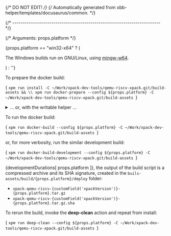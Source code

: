 {/* DO NOT EDIT! */}
{/* Automatically generated from xbb-helper/templates/docusaurus/common. */}



{/* ------------------------------------------------------------------------ */}

{/* Arguments: props.platform */}

{props.platform == "win32-x64" ? ( <p>The Windows builds run on GNU/Linux, using <a href="https://mingw-w64.org">mingw-w64</a>.</p> ) : ''}

To prepare the docker build:

<CodeBlock language="sh"> {
`xpm run install -C ~/Work/xpack-dev-tools/qemu-riscv-xpack.git/build-assets && \\
xpm run docker-prepare --config ${props.platform} -C ~/Work/xpack-dev-tools/qemu-riscv-xpack.git/build-assets
`} </CodeBlock>

<details>
<summary>... or, with the writable helper ...</summary>

<CodeBlock language="sh"> {
`xpm run install -C ~/Work/xpack-dev-tools/qemu-riscv-xpack.git/build-assets && \\
xpm run link-deps -C ~/Work/xpack-dev-tools/qemu-riscv-xpack.git/build-assets && \\
xpm run docker-prepare --config ${props.platform} -C ~/Work/xpack-dev-tools/qemu-riscv-xpack.git/build-assets && \\
xpm run docker-link-deps --config ${props.platform} -C ~/Work/xpack-dev-tools/qemu-riscv-xpack.git/build-assets
`} </CodeBlock>

</details>

To run the docker build:

<CodeBlock language="sh"> {
`xpm run docker-build --config ${props.platform} -C ~/Work/xpack-dev-tools/qemu-riscv-xpack.git/build-assets
`} </CodeBlock>

or, for more verbosity, run the similar development build:

<CodeBlock language="sh"> {
`xpm run docker-build-development --config ${props.platform} -C ~/Work/xpack-dev-tools/qemu-riscv-xpack.git/build-assets
`} </CodeBlock>

{developmentDurations[ props.platform ]}, the output of the build script is a compressed
archive and its SHA signature, created in
the <code>buils-assets/build/{props.platform}/deploy</code> folder:

* <code>xpack-qemu-riscv-{customField('xpackVersion')}-{props.platform}.tar.gz</code>
* <code>xpack-qemu-riscv-{customField('xpackVersion')}-{props.platform}.tar.gz.sha</code>

To rerun the build, invoke the **deep-clean** action and repeat from install:

<CodeBlock language="sh"> {
`xpm run deep-clean --config ${props.platform} -C ~/Work/xpack-dev-tools/qemu-riscv-xpack.git/build-assets
`} </CodeBlock>
